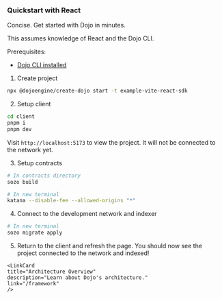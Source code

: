 
### Quickstart with React

Concise. Get started with Dojo in minutes.

This assumes knowledge of React and the Dojo CLI.

Prerequisites:

-   [Dojo CLI installed](/getting-started/setup.md)

1. Create project

```bash
npx @dojoengine/create-dojo start -t example-vite-react-sdk
```

2. Setup client

```bash
cd client
pnpm i
pnpm dev
```

Visit `http://localhost:5173` to view the project. It will not be connected to the network yet.

3. Setup contracts

```bash
# In contracts directory
sozo build

# In new terminal
katana --disable-fee --allowed-origins "*"
```

4. Connect to the development network and indexer

```bash
# In new terminal
sozo migrate apply
```

5. Return to the client and refresh the page. You should now see the project connected to the network and indexed!

<div className="grid grid-cols-2 gap-8">


    <LinkCard
    title="Architecture Overview"
    description="Learn about Dojo's architecture."
    link="/framework"
    />
</div>
